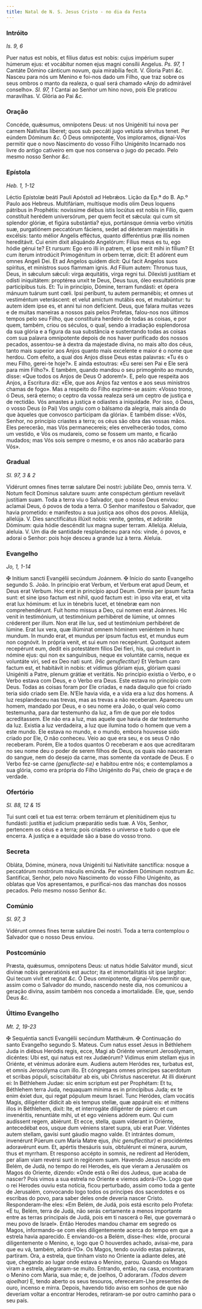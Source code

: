 ```yaml
---
title: Natal de N. S. Jesus Cristo - no dia da Festa
---
```


### Intróito 

_Is. 9, 6_

<div class="grid grid-cols-2 gap-5">
  <span class="text-justify">
    Puer natus est nobis, et fílius datus est nobis: cujus impérium super
    húmerum ejus: et vocábitur nomen ejus magni consílii Angelus.
    <em>Ps. 97, 1</em> Cantáte Dómino cánticum novum, quia mirabília fecit. V. Gloria
    Patri <em>&c.</em>
  </span>
  <span class="text-justify">
    Nasceu para nós um Menino e foi-nos dado um Filho, que traz sobre os seus
    ombros o manto da realeza, o qual será chamado «Anjo do admirável conselho».
    <em>Sl. 97, 1</em> Cantai ao Senhor um hino novo, pois Ele praticou maravilhas.
    V. Glória ao Pai <em>&c.</em>
  </span>
</div>

### Oração

<div class="grid grid-cols-2 gap-5">
  <span class="text-justify">
    Concéde, quǽsumus, omnípotens Deus: ut nos Unigéniti tui nova per carnem
    Natívitas líberet; quos sub peccáti jugo vetústa sérvitus tenet. Per eúndem
    Dóminum <em>&c.</em>
  </span>
  <span class="text-justify">
    Ó Deus omnipotente, Vos imploramos, dignai-Vos permitir que o novo
    Nascimento do vosso Filho Unigénito Incarnado nos livre do antigo cativeiro
    em que nos conserva o jugo do pecado. Pelo mesmo nosso Senhor
    <em>&c.</em>
  </span>
</div>

### Epístola 

_Heb. 1, 1-12_

<div class="grid grid-cols-2 gap-5">
  <span class="text-justify">
    Léctio Epístolæ beáti Pauli Apóstoli ad Hebrǽos.
  </span>
  <span class="text-justify">Lição da Ep.ª do B. Ap.º Paulo aos Hebreus.</span>
  <span class="text-justify">
    Multifáriam, multísque modis olim Deus loquens pátribus in Prophétis:
    novíssime diébus istis locútus est nobis in Fílio, quem constítuit herédem
    universórum, per quem fecit et sǽcula: qui cum sit splendor glóriæ, et
    figúra substántia? ejus, portánsque ómnia verbo virtútis suæ, purgatiónem
    peccatórum fáciens, sedet ad déxteram majestátis in excélsis: tanto mélior
    Angelis efféctus, quanto differéntius præ illis nomen hereditávit. Cui enim
    dixit aliquándo Angelórum: Fílius meus es tu, ego hódie génui te? Et rursum:
    Ego ero illi in patrem, et ipse erit mihi in fílium? Et cum íterum
    introdúcit Primogénitum in orbem terræ, dicit: Et adórent eum omnes Angeli
    Dei. Et ad Angelos quidem dicit: Qui facit Angelos suos spíritus, et
    minístros suos flammam ignis. Ad Fílium autem: Thronus tuus, Deus, in
    sǽculum sǽculi: virga æquitátis, virga regni tui. Dilexísti justítiam et
    odísti iniquitátem: proptérea unxit te Deus, Deus tuus, óleo exsultatiónis
    præ particípibus tuis. Et: Tu in princípio, Dómine, terram fundásti: et
    ópera mánuum tuárum sunt cœli. Ipsi períbunt, tu autem permanébis; et omnes
    ut vestiméntum veteráscent: et velut amíctum mutábis eos, et mutabúntur: tu
    autem idem ipse es, et anni tui non defícient.
  </span>
  <span class="text-justify">
    Deus, que falara muitas vezes e de muitas maneiras a nossos pais pelos
    Profetas, falou-nos nos últimos tempos pelo seu Filho, que constituíra
    herdeiro de todas as coisas, e por quem, também, criou os séculos, o qual,
    sendo a irradiação esplendorosa da sua glória e a figura da sua substância e
    sustentando todas as coisas com sua palavra omnipotente depois de nos haver
    purificado dos nossos pecados, assentou-se à dextra da majestade divina, no
    mais alto dos céus, tanto mais superior aos Anjos quanto mais excelente e
    maior é o nome que herdou. Com efeito, a qual dos Anjos disse Deus estas
    palavras: «Tu és o meu Filho, gerei-te hoje?». E ainda estoutras: «Eu serei
    sen Pai e Ele será para mim Filho?». E também, quando mandou o seu
    primogénito ao mundo, disse: «Que todos os Anjos de Deus O adorem!». E, pelo
    que respeita aos Anjos, a Escritura diz: «Ele, que aos Anjos faz ventos e
    aos seus ministros chamas de fogo». Mas a respeito do Filho exprime-se
    assim: «Vosso trono, ó Deus, será eterno; o ceptro da vossa realeza será um
    ceptro de justiça e de rectidão. Vós amastes a justiça e odiastes a
    iniquidade. Por isso, ó Deus, o vosso Deus (o Pai) Vos ungiu com o bálsamo
    da alegria, mais ainda do que àqueles que convosco participam da glória». E
    também disse: «Vós, Senhor, no princípio criastes a terra; os céus são obra
    das vossas mãos. Eles perecerão, mas Vós permanecereis; eles envelhecerão
    todos, como um vestido, e Vós os mudareis, como se fossem um manto, e
    ficarão mudados; mas Vós sois sempre o mesmo, e os anos não acabarão para
    Vós».
  </span>
</div>

### Gradual 

_Sl. 97, 3 & 2_

<div class="grid grid-cols-2 gap-5">
  <span class="text-justify">
    Vidérunt omnes fines terræ salutare Dei nostri: jubiláte Deo, omnis terra.
    V. Notum fecit Dominus salutare suum: ante conspéctum géntium revelávit
    justitiam suam.
  </span>
  <span class="text-justify">
    Toda a terra viu o Salvador, que o nosso Deus enviou: aclamai Deus, ó povos
    de toda a terra. O Senhor manifestou o Salvador, que havia prometido: e
    manifestou a sua justiça aos olhos dos povos.
  </span>
  <span class="text-justify">
    Allelúja, allelúja. V. Dies sanctificátus illúxit nobis: veníte, gentes, et
    adoráte Dóminum: quia hódie descéndit lux magna super terram. Allelúja.
  </span>
  <span class="text-justify">
    Aleluia, aleluia. V. Um dia de santidade resplandeceu para nós: vinde, ó
    povos, e adorai o Senhor: pois hoje desceu a grande luz à terra. Aleluia.
  </span>
</div>

### Evangelho 

_Jo, 1, 1-14_

<div class="grid grid-cols-2 gap-5">
  <span class="text-justify">
    <span class="text-red-500">&#10016;</span> Initium sancti Evangélii secúndum
    Joánnem.
  </span>
  <span class="text-justify">
    <span class="text-red-500">&#10016;</span> Início do santo Evangelho segundo
    S. João.
  </span>
  <span class="text-justify">
    In princípio erat Verbum, et Verbum erat apud Deum, et Deus erat Verbum. Hoc
    erat in princípio apud Deum. Omnia per ipsum facta sunt: et sine ipso factum
    est nihil, quod factum est: in ipso vita erat, et vita erat lux hóminum: et
    lux in ténebris lucet, et ténebræ eam non comprehendérunt. Fuit homo missus
    a Deo, cui nomen erat Joánnes. Hic venit in testimónium, ut testimónium
    perhibéret de lúmine, ut omnes créderent per illum. Non erat ille lux, sed
    ut testimónium perhibéret de lúmine. Erat lux vera, quæ illúminat omnem
    hóminem veniéntem in hunc mundum. In mundo erat, et mundus per ipsum factus
    est, et mundus eum non cognóvit. In própria venit, et sui eum non
    recepérunt. Quotquot autem recepérunt eum, dedit eis potestátem fílios Dei
    fíeri, his, qui credunt in nómine ejus: qui non ex sanguínibus, neque ex
    voluntáte carnis, neque ex voluntáte viri, sed ex Deo nati sunt.
    <em>(Hic genuflectitur)</em> Et Verbum caro factum est, et habitávit in nobis:
    et vídimus glóriam ejus, glóriam quasi Unigéniti a Patre, plenum grátiæ et veritátis.
  </span>
  <span class="text-justify">
    No princípio existia o Verbo, e o Verbo estava com Deus, e o Verbo era Deus.
    Este estava no princípio com Deus. Todas as coisas foram por Ele criadas, e
    nada daquilo que foi criado teria sido criado sem Ele. N’Ele havia vida, e a
    vida era a luz dos homens. A luz resplandeceu nas trevas, mas as trevas a
    não receberam. Apareceu um homem, mandado por Deus, e o seu nome era João, o
    qual veio como testemunha, para dar testemunho da luz, a fim de que por ele
    todos acreditassem. Ele não era a luz, mas aquele que havia de dar
    testemunho da luz. Existia a luz verdadeira, a luz que ilumina todo o homem
    que vem a este mundo. Ele estava no mundo, e o mundo, embora houvesse sido
    criado por Ele, O não conheceu. Veio ao que era seu, e os seus O não
    receberam. Porém, Ele a todos quantos O receberam e aos que acreditaram no
    seu nome deu o poder de serem filhos de Deus, os quais não nasceram do
    sangue, nem do desejo da carne, mas somente da vontade de Deus. E o Verbo
    fez-se carne <em>(genuflecte-se)</em> e habitou entre nós; e contemplamos a
    sua glória, como era própria do Filho Unigénito do Pai, cheio de graça e de
    verdade.
  </span>
</div>

### Ofertório 

_Sl. 88, 12 & 15_

<div class="grid grid-cols-2 gap-5">
  <span class="text-justify">
    Tui sunt cœli et tua est terra: orbem terrárum et plenitúdinem ejus tu
    fundásti: justítia et judícium præparátio sedis tuæ.
  </span>
  <span class="text-justify">
    A Vós, Senhor, pertencem os céus e a terra; pois criastes o universo e tudo
    o que ele encerra. A justiça e a equidade são a base do vosso trono.
  </span>
</div>

### Secreta

<div class="grid grid-cols-2 gap-5">
  <span class="text-justify">
    Obláta, Dómine, múnera, nova Unigéniti tui Nativitáte sanctífica: nosque a
    peccatórum nostrórum máculis emúnda. Per eúndem Dóminum nostrum
    <em>&c.</em>
  </span>
  <span class="text-justify">
    Santificai, Senhor, pelo novo Nascimento do vosso Filho Unigénito, as
    oblatas que Vos apresentamos, e purificai-nos das manchas dos nossos
    pecados. Pelo mesmo nosso Senhor <em>&c.</em>
  </span>
</div>

### Comúnio 

_Sl. 97, 3_

<div class="grid grid-cols-2 gap-5">
  <span class="text-justify">
    Vidérunt omnes fines terræ salutáre Dei nostri.
  </span>
  <span class="text-justify">
    Toda a terra contemplou o Salvador que o nosso Deus enviou.
  </span>
</div>

### Postcomúnio

<div class="grid grid-cols-2 gap-5">
  <span class="text-justify">
    Præsta, quǽsumus, omnípotens Deus: ut natus hódie Salvátor mundi, sicut
    divínæ nobis generatiónis est auctor; ita et immortalitátis sit ipse
    largítor: Qui tecum vivit et regnat <em>&c.</em>
  </span>
  <span class="text-justify">
    Ó Deus omnipotente, dignai-Vos permitir que, assim como o Salvador do mundo,
    nascendo neste dia, nos comunicou a geração divina, assim também nos conceda
    a imortalidade. Ele, que, sendo Deus <em>&c.</em>
  </span>
</div>

### Último Evangelho 

_Mt. 2, 19-23_

<div class="grid grid-cols-2 gap-5">
  <span class="text-justify">
    <span class="text-red-500">&#10016;</span> Sequéntia sancti Evangélii
    secúndum Matthǽum.
  </span>
  <span class="text-justify">
    <span class="text-red-500">&#10016;</span> Continuação do santo Evangelho
    segundo S. Mateus.
  </span>
  <span class="text-justify">
    Cum natus esset Jesus in Béthlehem Juda in diébus Heródis regis, ecce, Magi
    ab Oriénte venerunt Jerosólymam, dicéntes: Ubi est, qui natus est rex
    Judæórum? Vidimus enim stellam ejus in Oriénte, et vénimus adoráre eum.
    Audiens autem Heródes rex, turbatus est, et omnis Jerosólyma cum illo. Et
    cóngregans omnes principes sacerdotum et scribas pópuli, sciscitabátur ab
    eis, ubi Christus nasceretur. At illi dixérunt ei: In Béthlehem Judae: sic
    enim scriptum est per Prophétam: Et tu, Béthlehem terra Juda, nequaquam
    mínima es in princípibus Juda; ex te enim éxiet dux, qui regat pópulum meum
    Israel. Tunc Heródes, clam vocátis Magis, diligénter dídicit ab eis tempus
    stellæ, quæ appáruit eis: et mittens illos in Béthlehem, dixit: Ite, et
    interrogáte diligénter de púero: et cum invenéritis, renuntiáte mihi, ut et
    ego véniens adórem eum. Qui cum audíssent regem, abiérunt. Et ecce, stella,
    quam víderant in Oriénte, antecedébat eos, usque dum véniens staret supra,
    ubi erat Puer. Vidéntes autem stellam, gavísi sunt gáudio magno valde. Et
    intrántes domum, invenérunt Púerum cum María Matre ejus,
    <em>(hic genuflectitur)</em> ei procidéntes adoravérunt eum. Et, apértis thesáuris
    suis, obtulérunt ei múnera, aurum, thus et myrrham. Et responso accépto in somnis,
    ne redírent ad Heródem, per aliam viam revérsi sunt in regiónem suam.
  </span>
  <span class="text-justify">
    Havendo Jesus nascido em Belém, de Judá, no tempo do rei Herodes, eis que
    vieram a Jerusalém os Magos do Oriente, dizendo: «Onde está o Rei dos
    Judeus, que acaba de nascer? Pois vimos a sua estrela no Oriente e viemos
    adorá-l’O». Logo que o rei Herodes ouviu esta notícia, ficou perturbado,
    assim como toda a gente de Jerusalém, convocando logo todos os príncipes dos
    sacerdotes e os escribas do povo, para saber deles onde deveria nascer
    Cristo. Responderam-lhe eles: «Em Belém, de Judá, pois está escrito pelo
    Profeta: «E tu, Belém, terra de Judá, não serás certamente a menos
    importante entre as terras principais de Judá, pois em ti nascerá o Rei, que
    governará o meu povo de Israel». Então Herodes mandou chamar em segredo os
    Magos, informando-se com eles diligentemente acerca do tempo em que a
    estrela havia aparecido. E enviando-os a Belém, disse-lhes: «Ide, procurai
    diligentemente o Menino, e, logo que O houverdes achado, avisai-me, para que
    eu vá, também, adorá-l’O». Os Magos, tendo ouvido estas palavras, partiram.
    Ora, a estrela, que tinham visto no Oriente ia adiante deles, até que,
    chegando ao lugar onde estava o Menino, parou. Quando os Magos viram a
    estrela, alegraram-se muito. Entrando, então, na casa, encontraram o Menino
    com Maria, sua mãe; e, de joelhos, O adoraram.
    <em>(Todos devem ajoelhar)</em> E, tendo aberto os seus tesouros, ofereceram-Lhe
    presentes de ouro, incenso e mirra. Depois, havendo tido aviso em sonhos de que
    não deveriam voltar a encontrar Herodes, retiraram-se por outro caminho para
    o seu país.
  </span>
</div>
